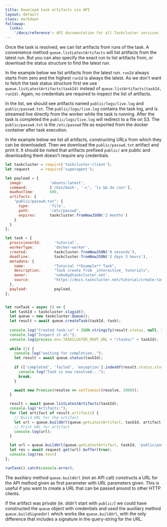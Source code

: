 ```yaml
---
title: Download task artifacts via API
layout: default
class: markdown
followup:
  links:
    '/docs/reference': API documentation for all Taskcluster services
---
```


Once the task is resolved, we can list artifacts from
runs of the task. A convenience method `queue.listLatestArtifacts` will list
artifacts from the latest run. But you can also specify the exact run to
list artifacts from, or download the status structure to find the latest run.

In the example below we list artifacts from the latest run. `runId` always
starts from zero and the highest `runId` is always the latest. As we don't want to
fetch the task status structure first we use
`queue.listLatestArtifacts(taskId)` instead of
`queue.listArtifacts(taskId, runId)`. Again, no credentials are required to
inspect the list of artifacts.

In the list, we should see artifacts named `public/logs/live.log` and
`public/passwd.txt`. The `public/logs/live.log` contains the task log, and is
streamed live directly from the worker while the task is running. After the
task is completed the `public/logs/live.log` will redirect to a file on S3.
The `public/passwd.txt` is the `/etc/passwd` file as exported from the docker
container after task execution.

In the example below we list all artifacts, constructing URLs from which they
can be downloaded. Then we download the `public/passwd.txt` artifact and
print it.  It should be noted that artifacts prefixed `public/` are public and
downloading them doesn't require any credentials.

```js
let taskcluster = require('taskcluster-client');
let request     = require('superagent');

let payload = { 
  image:            'ubuntu:latest',
  command:          ['/bin/bash', '-c', 'ls && du /usr'],
  maxRunTime:       600,
  artifacts: {
    "public/passwd.txt": {
      type:         'file',
      path:         '/etc/passwd',
      expires:      taskcluster.fromNowJSON('2 months')
    }   
  }
};

let task = { 
  provisionerId:      'tutorial',
  workerType:         'docker-worker',
  created:            taskcluster.fromNowJSON('0 seconds'),
  deadline:           taskcluster.fromNowJSON('2 days 3 hours'),
  metadata: {
    name:             "Tutorial **Example** Task",
    description:      "Task create from _interactive_ tutorials",
    owner:            'nobody@taskcluster.net',
    source:           "https://docs.taskcluster.net/tutorial/create-task-via-api",
  },  
  payload:            payload,
};


let runTask = async () => {    
  let taskId = taskcluster.slugid();
  let queue = new taskcluster.Queue();    
  let result = await queue.createTask(taskId, task);    
    
  console.log("Created task:\n" + JSON.stringify(result.status, null, 2));    
  console.log("Inspect it at:");    
  console.log(process.env.TASKCLUSTER_ROOT_URL + "/tasks/" + taskId);
    
  while (1) {
    console.log("waiting for completion..");
    let result = await queue.status(taskId);    
    
    if (['completed', 'failed', 'exception'].indexOf(result.status.state) !== -1) {    
      console.log("Task is now resolved...");    
      break;
    }    

    await new Promise(resolve => setTimeout(resolve, 2000));
  }

  result = await queue.listLatestArtifacts(taskId);    
  console.log("Artifacts:");
  for (let artifact of result.artifacts) {
    // Build URL for the artifact
    let url = queue.buildUrl(queue.getLatestArtifact, taskId, artifact.name);
    // Print URL for artifact
    console.log(url);
  }

  let url = queue.buildUrl(queue.getLatestArtifact, taskId, 'public/passwd.txt');
  let res = await request.get(url).buffer(true);
  console.log(res.text)
};

runTask().catch(console.error);
```

The auxiliary method `queue.buildUrl` (not an API call) constructs a URL for
the API method given as first parameter with URL parameters given. This is
useful if you want to create a URL that can be passed around to other HTTP
clients.

If the artifact was private (ie. didn't start with `public/`) we could have
constructed the `queue` object with credentials and used the auxiliary method
`queue.buildSignedUrl` which works like `queue.buildUrl`, with the only
difference that includes a signature in the query-string for the URL.
